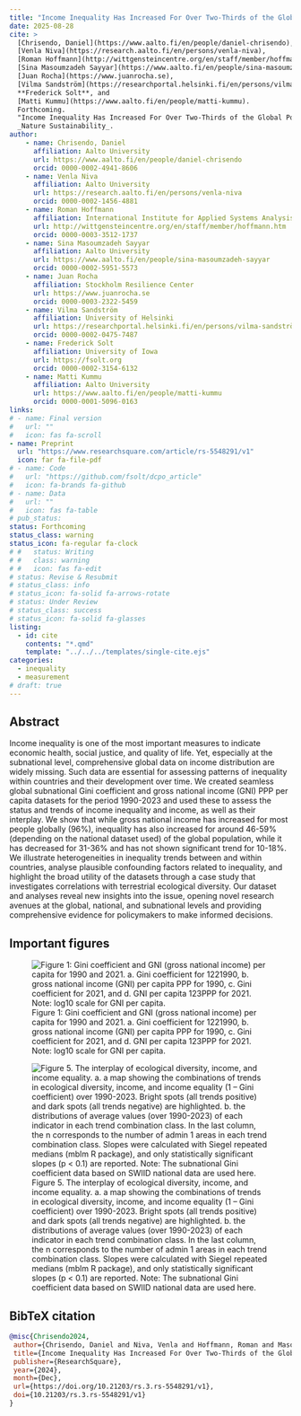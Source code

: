 ```yaml
---
title: "Income Inequality Has Increased For Over Two-Thirds of the Global Population"
date: 2025-08-28
cite: >
  [Chrisendo, Daniel](https://www.aalto.fi/en/people/daniel-chrisendo),
  [Venla Niva](https://research.aalto.fi/en/persons/venla-niva),
  [Roman Hoffmann](http://wittgensteincentre.org/en/staff/member/hoffmann.htm),
  [Sina Masoumzadeh Sayyar](https://www.aalto.fi/en/people/sina-masoumzadeh-sayyar),
  [Juan Rocha](https://www.juanrocha.se),
  [Vilma Sandström](https://researchportal.helsinki.fi/en/persons/vilma-sandström),
  **Frederick Solt**, and
  [Matti Kummu](https://www.aalto.fi/en/people/matti-kummu).
  Forthcoming.
  "Income Inequality Has Increased For Over Two-Thirds of the Global Population."
  _Nature Sustainability_.
author:
    - name: Chrisendo, Daniel
      affiliation: Aalto University
      url: https://www.aalto.fi/en/people/daniel-chrisendo
      orcid: 0000-0002-4941-8606
    - name: Venla Niva
      affiliation: Aalto University
      url: https://research.aalto.fi/en/persons/venla-niva
      orcid: 0000-0002-1456-4881
    - name: Roman Hoffmann
      affiliation: International Institute for Applied Systems Analysis
      url: http://wittgensteincentre.org/en/staff/member/hoffmann.htm
      orcid: 0000-0003-3512-1737
    - name: Sina Masoumzadeh Sayyar
      affiliation: Aalto University
      url: https://www.aalto.fi/en/people/sina-masoumzadeh-sayyar
      orcid: 0000-0002-5951-5573
    - name: Juan Rocha
      affiliation: Stockholm Resilience Center
      url: https://www.juanrocha.se
      orcid: 0000-0003-2322-5459
    - name: Vilma Sandström
      affiliation: University of Helsinki
      url: https://researchportal.helsinki.fi/en/persons/vilma-sandström
      orcid: 0000-0002-0475-7487
    - name: Frederick Solt
      affiliation: University of Iowa
      url: https://fsolt.org
      orcid: 0000-0002-3154-6132
    - name: Matti Kummu
      affiliation: Aalto University
      url: https://www.aalto.fi/en/people/matti-kummu
      orcid: 0000-0001-5096-0163
links:
# - name: Final version
#   url: ""
#   icon: fas fa-scroll
- name: Preprint
  url: "https://www.researchsquare.com/article/rs-5548291/v1"
  icon: far fa-file-pdf
# - name: Code
#   url: "https://github.com/fsolt/dcpo_article"
#   icon: fa-brands fa-github
# - name: Data
#   url: ""
#   icon: fas fa-table
# pub_status:
status: Forthcoming
status_class: warning
status_icon: fa-regular fa-clock
# #   status: Writing
# #   class: warning
# #   icon: fas fa-edit
# status: Revise & Resubmit
# status_class: info
# status_icon: fa-solid fa-arrows-rotate
# status: Under Review
# status_class: success
# status_icon: fa-solid fa-glasses
listing:
  - id: cite
    contents: "*.qmd"
    template: "../../../templates/single-cite.ejs"
categories:
  - inequality
  - measurement
# draft: true
---
```


:::{#cite}
:::


## Abstract

Income inequality is one of the most important measures to indicate economic health, social justice, and quality of life. Yet, especially at the subnational level, comprehensive global data on income distribution are widely missing. Such data are essential for assessing patterns of inequality within countries and their development over time. We created seamless global subnational Gini coefficient and gross national income (GNI) PPP per capita datasets for the period 1990-2023 and used these to assess the status and trends of income inequality and income, as well as their interplay. We show that while gross national income has increased for most people globally (96%), inequality has also increased for around 46-59% (depending on the national dataset used) of the global population, while it has decreased for 31-36% and has not shown significant trend for 10-18%. We illustrate heterogeneities in inequality trends between and within countries, analyse plausible confounding factors related to inequality, and highlight the broad utility of the datasets through a case study that investigates correlations with terrestrial ecological diversity. Our dataset and analyses reveal new insights into the issue, opening novel research avenues at the global, national, and subnational levels and providing comprehensive evidence for policymakers to make informed decisions. 

## Important figures

![Figure 1: Gini coefficient and GNI (gross national income) per capita for 1990 and 2021.  a. Gini coefficient for 1221990, b. gross national income (GNI) per capita PPP for 1990, c. Gini coefficient for 2021, and d. GNI per capita 123PPP for 2021. Note: log10 scale for GNI per capita.](global_inequality_fig1.png)

![Figure 5. The interplay of ecological diversity, income, and income equality. a. a map showing the combinations of trends in ecological diversity, income, and income equality (1 – Gini coefficient) over 1990-2023. Bright spots (all trends positive) and dark spots (all trends negative) are highlighted. b. the distributions of average values (over 1990-2023) of each indicator in each trend combination class. In the last column, the n corresponds to the number of admin 1 areas in each trend combination class. Slopes were calculated with Siegel repeated medians (mblm R package), and only statistically significant slopes (p < 0.1) are reported. Note: The subnational Gini coefficient data based on SWIID national data are used here.](global_inequality_fig5.png)

## BibTeX citation

```bibtex
@misc{Chrisendo2024,
 author={Chrisendo, Daniel and Niva, Venla and Hoffmann, Roman and Masoumzadeh Sayyar, Sina and Rocha, Juan and Sandström, Vilma and Solt, Frederick and Kummu, Matti},
 title={Income Inequality Has Increased For Over Two-Thirds of the Global Population},
 publisher={ResearchSquare},
 year={2024},
 month={Dec}, 
 url={https://doi.org/10.21203/rs.3.rs-5548291/v1},
 doi={10.21203/rs.3.rs-5548291/v1}
}
```
